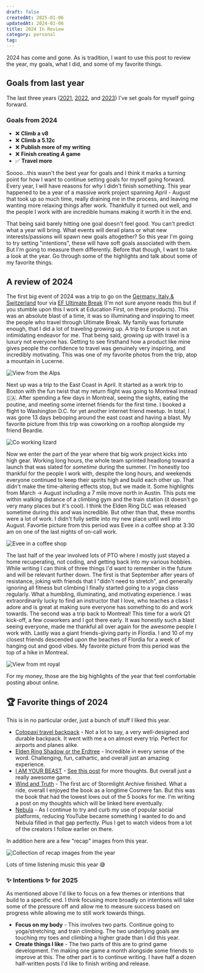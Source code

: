 ```yaml
---
draft: false
createdAt: 2025-01-06
updatedAt: 2024-01-06
title: 2024 In Review
category: personal
tag:
---
```



2024 has come and gone. As is tradition, I want to use this post to review the year, my goals, what I did, and some of my favorite things. 

## Goals from last year

The last three years ([2021](./2021-in-review.md), [2022](./2022-in-review.md), and [2023](./2023-in-review.md)) I've set goals for myself going forward.

### Goals from 2024

- ❌ **Climb a v8**
- ❌ **Climb a 5.12c**
- ❌ **Publish more of my writing** 
- ❌ **Finish creating _A_ game** 
- ✅ **Travel more** 

Soooo...this wasn't the best year for goals and I think it marks a turning point for how I want to continue setting goals for myself going forward. Every year, I will have reasons for _why_ I didn't finish something. This year happened to be a year of a massive work project spanning April - August that took up so much time, really draining me in the process, and leaving me wanting more relaxing things after work. Thankfully it turned out well, and the people I work with are incredible humans making it worth it in the end. 

That being said barely hitting one goal doesn't feel good. You can't predict what a year will bring. What events will derail plans or what new interests/passions will spawn new goals altogether? So this year I'm going to try setting "intentions", these will have soft goals associated with them. But I'm going to measure them differently. Before that though, I want to take a look at the year. Go through some of the highlights and talk about some of my favorite things.

## A review of 2024

The first big event of 2024 was a trip to go on the [Germany, Italy & Switzerland](https://www.efultimatebreak.com/trips/germany-italy-switzerland) tour via [EF Ultimate Break](https://www.efultimatebreak.com) (I'm not sure anyone reads this but if you stumble upon this I work at Education First, on these products). This was an absolute blast of a time, it was so illuminating and inspiring to meet the people who travel through Ultimate Break. My family was fortunate enough, that I did a lot of traveling growing up. A trip to Europe is not an intimidating endeavor for me. That being said, growing up with travel is a luxury not everyone has. Getting to see firsthand how a product like mine gives people the confidence to travel was genuinely very inspiring, and incredibly motivating. This was one of my favorite photos from the trip, atop a mountain in Lucerne.

<Image src={swissAlps} alt="View from the Alps" eager />

Next up was a trip to the East Coast in April. It started as a work trip to Boston with the fun twist that my return flight was going to Montreal instead 🇨🇦. After spending a few days in Montreal, seeing the sights, eating the poutine, and meeting some internet friends for the first time. I booked a flight to Washington D.C. for yet another internet friend meetup. In total, I was gone 13 days beboping around the east coast and having a blast. My favorite picture from this trip was coworking on a rooftop alongside my friend Beardie.

<Image src={coworkingLizard} alt="Co working lizard" />

Now we enter the part of the year where that big work project kicks into high gear. Working long hours, the whole team sprinted headlong toward a launch that was slated for _sometime_ during the summer. I'm honestly too thankful for the people I work with, despite the long hours, and weekends everyone continued to keep their spirits high and build each other up. That didn't make the time-altering effects stop, but we made it. Some highlights from March -> August including a 7 mile move north in Austin. This puts me within walking distance of a climbing gym and the train station (it doesn't go very many places but it's cool). I think the Elden Ring DLC was released sometime during this and was incredible. But other than that, these months were a lot of work. I didn't fully settle into my new place until well into August. Favortie picture from this period was Evee in a coffee shop at 3:30 am on one of the last nights of on-call work.

<Image src={coffeeShop} alt="Evee in a coffee shop" />

The last half of the year involved lots of PTO where I mostly just stayed a home recuperating, not coding, and getting back into my various hobbies. While writing I can think of three things I'd want to remember in the future and will be relevant further down. The first is that September after years of resistance, joking with friends that I "didn't need to stretch", and generally ignoring all fitness but climbing I finally started going to a yoga class regularly. What a humbling, illuminating, and motivating experience. I was extraordinarily lucky to find an instructor that I love, who teaches a class I adore and is great at making sure everyone has something to do and work towards. The second was a trip back to Montreal! This time for a work Q1 kick-off, a few coworkers and I got there early. It was honestly such a blast seeing everyone, made me thankful all over again for the awesome people I work with. Lastly was a giant friends-giving party in Flordia. I and 10 of my closest friends descended upon the beaches of Flordia for a week of hanging out and good vibes. My favorite picture from this period was the top of a hike in Montreal.

<Image src={montrealHike} alt="View from mt royal" />

For my money, those are the big highlights of the year that feel comfortable posting about online.

## 🏆 Favorite things of 2024 

This is in no particular order, just a bunch of stuff I liked this year. 

- [Cotopaxi travel backpack](https://www.cotopaxi.com/products/allpa-35l-travel-pack-4?variant=41821089267773) - Not a lot to say, a very well-designed and durable backpack. It went with me a on almost every trip. Perfect for airports and planes alike.
- [Elden Ring Shadow or the Erdtree](https://store.steampowered.com/app/2778580/ELDEN_RING_Shadow_of_the_Erdtree/) - Incredible in every sense of the word. Challenging, fun, cathartic, and overall just an amazing experience.
- [I AM YOUR BEAST](https://store.steampowered.com/app/1876590/I_Am_Your_Beast/) - [See this post](./i-am-your-beast) for more thoughts. But overall just a really awesome game.
- [Wind and Truth](https://app.thestorygraph.com/books/298bac36-8787-4367-bbdb-ffccff72011a) - The first arc of Stormlight Archive finished. What a ride, overall I enjoyed the book as a longtime Cosmere fan. But this was the book that had the lowest lows out of the 5 books for me. I'm writing a post on my thoughts which will be linked here eventually.
- [Nebula](https://nebula.tv/) - As I continue to try and curb my use of popular social platforms, reducing YouTube became something I wanted to do and Nebula filled in that gap perfectly. Plus I get to watch videos from a lot of the creators I follow earlier on there. 

In addition here are a few "recap" images from this year.

<Image src={recap2024} alt="Collection of recap images from the year" />

Lots of time listening music this year 😅

### ✨ Intentions ✨ for 2025

As mentioned above I'd like to focus on a few themes or intentions that build to a specific end. I think focusing more broadly on intentions will take some of the pressure off and allow me to measure success based on progress while allowing me to still work towards things.

- **Focus on my body** - This involves two parts. Continue going to yoga/stretching, and train climbing. The two underlying goals are touching my toes and climbing a higher grade than I did this year.
- **Create things I like** - The two parts of this are to grind game development. I'm making one game a month alongside some friends to improve at this. The other part is to continue writing. I have half a dozen half-written posts I'd like to finish writing and release.
